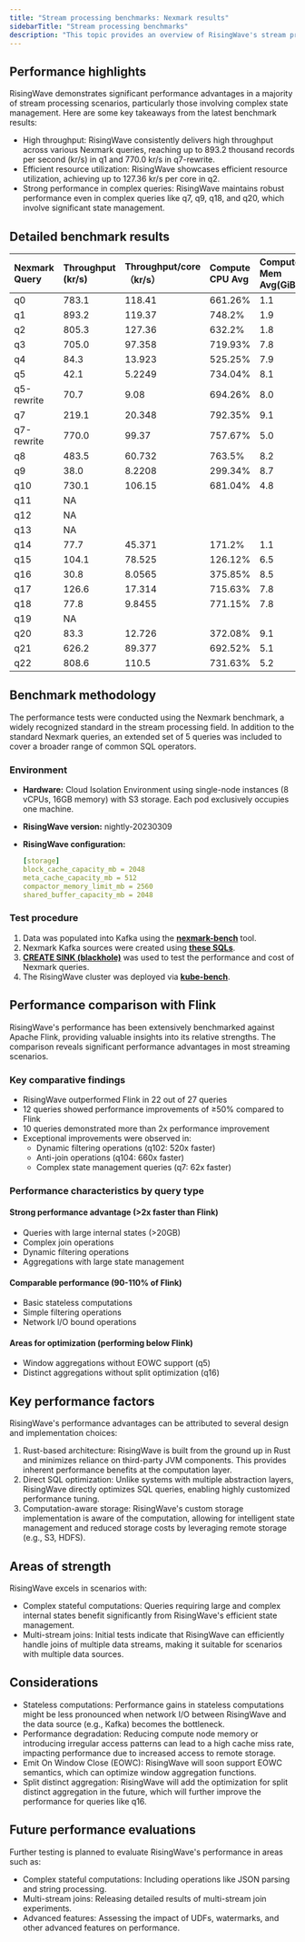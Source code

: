 ```yaml
---
title: "Stream processing benchmarks: Nexmark results"
sidebarTitle: "Stream processing benchmarks"
description: "This topic provides an overview of RisingWave's stream processing performance characteristics based on rigorous testing using the industry-standard Nexmark benchmark and an extended set of real-world SQL queries."
---
```


## Performance highlights

RisingWave demonstrates significant performance advantages in a majority of stream processing scenarios, particularly those involving complex state management. Here are some key takeaways from the latest benchmark results:

- High throughput: RisingWave consistently delivers high throughput across various Nexmark queries, reaching up to 893.2 thousand records per second (kr/s) in q1 and 770.0 kr/s in q7-rewrite.
- Efficient resource utilization: RisingWave showcases efficient resource utilization, achieving up to 127.36 kr/s per core in q2.
- Strong performance in complex queries: RisingWave maintains robust performance even in complex queries like q7, q9, q18, and q20, which involve significant state management.

## Detailed benchmark results

| **Nexmark Query** | **Throughput (kr/s)** | **Throughput/core（kr/s）** | **Compute CPU Avg** | **Compute Mem Avg(GiB)** | **Compactor CPU Avg** | **CompactorMem Avg(GiB)** |
| :--- | :--- | :--- | :--- | :--- | :--- | :--- |
| q0 | 783.1 | 118.41 | 661.26% | 1.1 | 0.074% | 0.05 |
| q1 | 893.2 | 119.37 | 748.2% | 1.9 | 0.09% | 0.05 |
| q2 | 805.3 | 127.36 | 632.2% | 1.8 | 0.078% | 0.05 |
| q3 | 705.0 | 97.358 | 719.93% | 7.8 | 4.2% | 0.15 |
| q4 | 84.3 | 13.923 | 525.25% | 7.9 | 80.24% | 0.26 |
| q5 | 42.1 | 5.2249 | 734.04% | 8.1 | 71.72% | 0.23 |
| q5-rewrite | 70.7 | 9.08 | 694.26% | 8.0 | 83.99% | 0.26 |
| q7 | 219.1 | 20.348 | 792.35% | 9.1 | 284.44% | 0.48 |
| q7-rewrite | 770.0 | 99.37  | 757.67% | 5.0 | 17.21% | 0.14 |
| q8 | 483.5 | 60.732 | 763.5% | 8.2 | 32.62% | 0.30 |
| q9 | 38.0 | 8.2208 | 299.34% | 8.7 | 162.9% | 0.49 |
| q10 | 730.1 | 106.15 | 681.04% | 4.8 | 6.77% | 0.14 |
| q11 | NA |  |  |  |  |  |
| q12 | NA |  |  |  |  |  |
| q13 | NA |  |  |  |  |  |
| q14 | 77.7 | 45.371 | 171.2% | 1.1 | 0.055% | 0.05 |
| q15 | 104.1 | 78.525 | 126.12% | 6.5 | 6.45% | 0.078 |
| q16 | 30.8 | 8.0565 | 375.85% | 8.5 | 6.45% | 0.093 |
| q17 | 126.6 | 17.314 | 715.63% | 7.8 | 15.57% | 0.20 |
| q18 | 77.8 | 9.8455 | 771.15% | 7.8 | 19.06% | 0.23 |
| q19 | NA |  |  |  |  |  |
| q20 | 83.3 | 12.726 | 372.08% | 9.1 | 282.46% | 0.56 |
| q21 | 626.2 | 89.377 | 692.52% | 5.1 | 8.11% | 0.20 |
| q22 | 808.6 | 110.5 | 731.63% | 5.2 | 0.16% | 0.122 |


## Benchmark methodology

The performance tests were conducted using the Nexmark benchmark, a widely recognized standard in the stream processing field. In addition to the standard Nexmark queries, an extended set of 5 queries was included to cover a broader range of common SQL operators.

### Environment

- **Hardware:** Cloud Isolation Environment using single-node instances (8 vCPUs, 16GB memory) with S3 storage. Each pod exclusively occupies one machine.
- **RisingWave version:** nightly-20230309
- **RisingWave configuration:**
    
    ```yaml
    [storage]
    block_cache_capacity_mb = 2048
    meta_cache_capacity_mb = 512
    compactor_memory_limit_mb = 2560
    shared_buffer_capacity_mb = 2048
    ```
    

### Test procedure

1. Data was populated into Kafka using the [**nexmark-bench**](https://github.com/risingwavelabs/nexmark-bench) tool.
2. Nexmark Kafka sources were created using [**these SQLs**](https://github.com/risingwavelabs/nexmark-risingwave-1.0/blob/main/manifests/nexmark/nexmark-kafka-sources.template.yaml).
3. [**CREATE SINK (blackhole)**](https://github.com/risingwavelabs/nexmark-risingwave-1.0/blob/main/manifests/nexmark/nexmark-sinks.template.yaml) was used to test the performance and cost of Nexmark queries.
4. The RisingWave cluster was deployed via [**kube-bench**](https://github.com/risingwavelabs/nexmark-risingwave-1.0).


## Performance comparison with Flink

RisingWave's performance has been extensively benchmarked against Apache Flink, providing valuable insights into its relative strengths. The comparison reveals significant performance advantages in most streaming scenarios.

### Key comparative findings

- RisingWave outperformed Flink in 22 out of 27 queries
- 12 queries showed performance improvements of ≥50% compared to Flink
- 10 queries demonstrated more than 2x performance improvement
- Exceptional improvements were observed in:
  - Dynamic filtering operations (q102: 520x faster)
  - Anti-join operations (q104: 660x faster)
  - Complex state management queries (q7: 62x faster)

### Performance characteristics by query type

#### Strong performance advantage (>2x faster than Flink)
- Queries with large internal states (>20GB)
- Complex join operations
- Dynamic filtering operations
- Aggregations with large state management

#### Comparable performance (90-110% of Flink)
- Basic stateless computations
- Simple filtering operations
- Network I/O bound operations

#### Areas for optimization (performing below Flink)
- Window aggregations without EOWC support (q5)
- Distinct aggregations without split optimization (q16)


## Key performance factors

RisingWave's performance advantages can be attributed to several design and implementation choices:

1. Rust-based architecture: RisingWave is built from the ground up in Rust and minimizes reliance on third-party JVM components. This provides inherent performance benefits at the computation layer.
2. Direct SQL optimization: Unlike systems with multiple abstraction layers, RisingWave directly optimizes SQL queries, enabling highly customized performance tuning.
3. Computation-aware storage: RisingWave's custom storage implementation is aware of the computation, allowing for intelligent state management and reduced storage costs by leveraging remote storage (e.g., S3, HDFS).

## Areas of strength

RisingWave excels in scenarios with:

- Complex stateful computations: Queries requiring large and complex internal states benefit significantly from RisingWave's efficient state management.
- Multi-stream joins: Initial tests indicate that RisingWave can efficiently handle joins of multiple data streams, making it suitable for scenarios with multiple data sources.

## Considerations

- Stateless computations: Performance gains in stateless computations might be less pronounced when network I/O between RisingWave and the data source (e.g., Kafka) becomes the bottleneck.
- Performance degradation: Reducing compute node memory or introducing irregular access patterns can lead to a high cache miss rate, impacting performance due to increased access to remote storage.
- Emit On Window Close (EOWC): RisingWave will soon support EOWC semantics, which can optimize window aggregation functions.
- Split distinct aggregation: RisingWave will add the optimization for split distinct aggregation in the future, which will further improve the performance for queries like q16.

## Future performance evaluations

Further testing is planned to evaluate RisingWave's performance in areas such as:

- Complex stateful computations: Including operations like JSON parsing and string processing.
- Multi-stream joins: Releasing detailed results of multi-stream join experiments.
- Advanced features: Assessing the impact of UDFs, watermarks, and other advanced features on performance.
